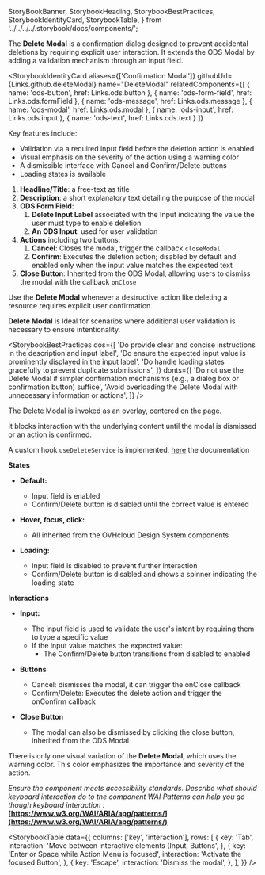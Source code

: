   StoryBookBanner,
  StorybookHeading,
  StorybookBestPractices,
  StorybookIdentityCard,
  StorybookTable,
} from '../../../../.storybook/docs/components/';

<Meta title="Manager UI Kit/Components/Delete Modal/Documentation" />

<StoryBookBanner of={meta} />

The **Delete Modal** is a confirmation dialog designed to prevent accidental deletions by requiring explicit user interaction. It extends the ODS Modal by adding a validation mechanism through an input field.

<StorybookHeading label="Overview" level={2} />

<StorybookIdentityCard
  aliases={['Confirmation Modal']}
  githubUrl={Links.github.deleteModal}
  name="DeleteModal"
  relatedComponents={[
    { name: 'ods-button', href: Links.ods.button },
    { name: 'ods-form-field', href: Links.ods.formField },
    { name: 'ods-message', href: Links.ods.message },
    { name: 'ods-modal', href: Links.ods.modal },
    { name: 'ods-input', href: Links.ods.input },
    { name: 'ods-text', href: Links.ods.text }
  ]}
>

Key features include:

- Validation via a required input field before the deletion action is enabled
- Visual emphasis on the severity of the action using a warning color
- A dismissible interface with Cancel and Confirm/Delete buttons
- Loading states is available

</StorybookIdentityCard>

<StorybookHeading label="Anatomy" level={2} />

1. **Headline/Title**: a free-text as title
2. **Description**: a short explanatory text detailing the purpose of the modal
3. **ODS Form Field**:
   1. **Delete Input Label** associated with the Input indicating the value the user must type to enable deletion
   2. **An ODS Input**: used for user validation
4. **Actions** including two buttons:
   1. **Cancel**: Closes the modal, trigger the callback `closeModal`
   2. **Confirm**: Executes the deletion action; disabled by default and enabled only when the input value matches the expected text
5. **Close Button**: Inherited from the ODS Modal, allowing users to dismiss the modal with the callback `onClose`

<StorybookHeading label="Usage" level={2} />

Use the **Delete Modal** whenever a destructive action like deleting a resource requires explicit user confirmation.

**Delete Modal** is Ideal for scenarios where additional user validation is necessary to ensure intentionality.

<StorybookHeading label="Dos & Don'ts" level={2} />

<StorybookBestPractices
  dos={[
    'Do provide clear and concise instructions in the description and input label',
    'Do ensure the expected input value is prominently displayed in the input label',
    'Do handle loading states gracefully to prevent duplicate submissions',
  ]}
  donts={[
    'Do not use the Delete Modal if simpler confirmation mechanisms (e.g., a dialog box or confirmation button) suffice',
    'Avoid overloading the Delete Modal with unnecessary information or actions',
  ]}
/>

<StorybookHeading label="Placement" level={2} />

The Delete Modal is invoked as an overlay, centered on the page.

It blocks interaction with the underlying content until the modal is dismissed or an action is confirmed.

<StorybookHeading label="Api Service" level={2} />

A custom hook `useDeleteService` is implemented, [here](/docs/hooks-usedeleteservice--technical-information) the documentation

<StorybookHeading label="Behaviour" level={2} />

**States**

- **Default:**

  - Input field is enabled
  - Confirm/Delete button is disabled until the correct value is entered

- **Hover, focus, click:**

  - All inherited from the OVHcloud Design System components

- **Loading:**
  - Input field is disabled to prevent further interaction
  - Confirm/Delete button is disabled and shows a spinner indicating the loading state

**Interactions**

- **Input:**

  - The input field is used to validate the user's intent by requiring them to type a specific value
  - If the input value matches the expected value:
    - The Confirm/Delete button transitions from disabled to enabled

- **Buttons**

  - Cancel: dismisses the modal, it can trigger the onClose callback
  - Confirm/Delete: Executes the delete action and trigger the onConfirm callback

- **Close Button**
  - The modal can also be dismissed by clicking the close button, inherited from the ODS Modal

<StorybookHeading label="Variations" level={2} />

There is only one visual variation of the **Delete Modal**, which uses the warning color. This color emphasizes the importance and severity of the action.

<StorybookHeading label="Accessibility" level={2} />

_Ensure the component meets accessibility standards.
Describe what should keyboard interaction do to the component
WAI Patterns can help you go though keyboard interaction :_ **[https://www.w3.org/WAI/ARIA/apg/patterns/](https://www.w3.org/WAI/ARIA/apg/patterns/)**

<StorybookTable
  data={{
    columns: ['key', 'interaction'],
    rows: [
      {
        key: 'Tab',
        interaction: 'Move between interactive elements (Input, Buttons',
      },
      {
        key: 'Enter or Space while Action Menu is focused',
        interaction: 'Activate the focused Button',
      },
      {
        key: 'Escape',
        interaction: 'Dismiss the modal',
      },
    ],
  }}
/>